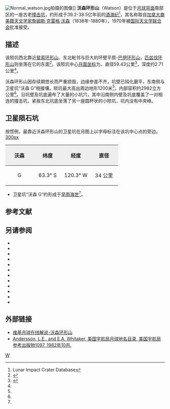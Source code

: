 {{lunar crater data|
 image=Watson crater 5021 med.jpg|240px|
 caption=[[月球轨道器5号|月球轨道器5号]]拍摄的西向斜视图|
 latitude=62.59|
 N_or_S=S|
 longitude=124.05|
 E_or_W=W|
 diameter=59.43公里|
 depth=2.71公里|
 colong=125|
 eponym=[[詹姆斯·克雷格·沃森|詹姆斯·克·沃森]]}}
[[Image:Normal_watson.jpg|thumb]]拍摄的图像]]
'''沃森环形山'''（Watson）是位于[[月球背面|月球背面]]南部区的一座古老[[撞击坑|撞击坑]]，约形成于39.2-38.5亿年前的[[酒海纪|酒海纪]]<ref name=LICD>Lunar Impact Crater Database</ref>，其名称取自[[加拿大|加拿大裔]][[美国|美籍]][[天文学家|天文学家]][[詹姆斯·克雷格·沃森|詹姆斯·克雷格·沃森]]（1838年-1880年），1970年被[[国际天文学联合会|国际天文学联合会]]批准接受。

==描述==  
该陨坑西北靠近[[斐索环形山|斐索环形山]]、东北毗邻与巨大的环壁平原-[[巴伊环形山|巴伊环形山]]，[[匹兹伐环形山|匹兹伐环形山]]则坐落在它的东面<ref>{{Cite web |url=http://planetarynames.wr.usgs.gov/images/Lunar/lac_134_wac.pdf |title=Crater Watson on the map LAC-134. |access-date=2017-04-08 |archive-date=2016-12-13 |archive-url=https://web.archive.org/web/20161213052259/https://planetarynames.wr.usgs.gov/images/Lunar/lac_134_wac.pdf |dead-url=no }}</ref>。该陨坑中心[[月面坐标|月面坐标]]为{{Coord|62.59|S|124.05|W|globe:Moon|nogoogle=1|noosm=1}}，直径59.43公里<ref name="IAU">{{Cite web |url=http://planetarynames.wr.usgs.gov/Feature/6496 |title=Directory of the International Astronomical Union |access-date=2017-04-08 |archive-date=2020-11-27 |archive-url=https://web.archive.org/web/20201127014635/http://planetarynames.wr.usgs.gov/Feature/6496 |dead-url=no }}</ref>，深度约2.71公里<ref name="LICD"/>。

沃森环形山因存续期悠长而严重损毁，边缘参差不齐，坑壁已钝化磨平，东南侧与卫星坑“沃森 G”相接壤。陨坑最大高出周边地形1200米<ref name="LICD"/>，内部容积约2982立方公里<ref name="LICD"/>。沿坑壁及坑底遍布了大量的小坑穴，其中沿南侧内壁及坑底覆盖了一对相连的撞击坑，紧挨东北坑底坐落了另一座圆杯状的小陨坑，坑内没有中央峰。

==卫星陨石坑==
按惯例，最靠近沃森环形山的卫星坑在月图上以字母标注在该坑中心点的旁边。
[[image:Watson_satellite_craters_map.jpg|300px]]

{| class="wikitable"
!width="25%" style="background:#eeeeee;" |沃森 
!width="25%" style="background:#eeeeee;" |纬度
!width="25%" style="background:#eeeeee;" |经度
!width="25%" style="background:#eeeeee;" |直径
|-
|align="center"| G
|align="center"|63.3° S
|align="center"|120.3° W
|align="center"|34 公里
|}{{clear}}
* 卫星坑“沃森 G”约形成于[[早雨海世|早雨海世]]<ref name="LICD"/>。

==参考文献==
{{reflist}}

==另请参阅==
{{refbegin}}
* {{cite book
  | last1 = Andersson
  | first1 = L. E.
  | last2 = Whitaker
  | first2 = E. A.
  | authorlink2 = Ewen Whitaker
  | date = 1982
  | title = [[NASA|NASA]] Catalogue of Lunar Nomenclature
  | publisher = NASA RP-1097
  | ref = harv
  }}
* {{cite web
  | last = Blue
  | first = Jennifer
  | date = July 25, 2007
  | title = Gazetteer of Planetary Nomenclature
  | publisher = [[United_States_Geological_Survey|USGS]]
  | url = http://planetarynames.wr.usgs.gov/
  | accessdate = 2007-08-05
  | ref = harv
  | archive-date = 2013-02-13
  | archive-url = https://www.webcitation.org/6EOCinkK0?url=http://planetarynames.wr.usgs.gov/
  | dead-url = no
  }}
* {{cite book
  | last1 = Bussey
  | first1 = B.
  | authorlink1 = Ben Bussey
  | last2 = Spudis
  | first2 = P.
  | authorlink2 = Paul Spudis
  | date = 2004
  | title = The Clementine Atlas of the Moon
  | publisher = Cambridge University Press
  | location = New York
  | isbn = 978-0-521-81528-4
  | ref = harv
  }}
* {{cite book
  | last1 = Cocks
  | first1 = Elijah E.
  | last2 = Cocks
  | first2 = Josiah C.
  | date = 1995
  | title = Who's Who on the Moon: A Biographical Dictionary of Lunar Nomenclature
  | url = https://archive.org/details/isbn_9780936389271
  | publisher = Tudor Publishers
  | isbn = 978-0-936389-27-1
  | ref = harv
  }}
* {{cite web
  | last = McDowell
  | first = Jonathan
  | date = July 15, 2007
  | url = http://host.planet4589.org/astro/lunar/
  | title = Lunar Nomenclature
  | publisher = Jonathan's Space Report
  | accessdate = 2007-10-24
  | ref = harv
  | archive-date = 2012-05-26
  | archive-url = https://www.webcitation.org/67wcYNfK3?url=http://host.planet4589.org/astro/lunar/
  | dead-url = no
  }}
* {{cite journal| last1 = Menzel| first1 = D. H.| last2 = Minnaert| first2 = M.| last3 = Levin| first3 = B.| last4 = Dollfus| first4 = A.| last5 = Bell| first5 = B.| title = Report on Lunar Nomenclature by the Working Group of Commission 17 of the IAU| doi = 10.1007/BF00171763| journal = Space Science Reviews| volume = 12| issue = 2| pages = 136–186| date = 1971| bibcode = 1971SSRv...12..136M| ref = harv}}
* {{cite book
  | first = Patrick
  | last = Moore
  | authorlink = Patrick Moore
  | date = 2001
  | title = On the Moon
  | url = https://archive.org/details/patrickmooreonmo00patr
  | publisher = Sterling Publishing Co.
  | isbn = 978-0-304-35469-6
  | ref = harv
  }}
* {{cite book
  | first = Fred W.
  | last = Price
  | date = 1988
  | title = The Moon Observer's Handbook
  | publisher = Cambridge University Press
  | isbn = 978-0-521-33500-3
  | ref = harv
  }}
* {{cite book
  | last = Rükl
  | first = Antonín
  | authorlink = Antonín Rükl
  | date = 1990
  | title = Atlas of the Moon
  | publisher = Kalmbach Books
  | isbn = 978-0-913135-17-4
  | ref = harv
  }}
* {{cite book
  | last = Webb
  | first = Rev. T. W.
  | authorlink = Thomas William Webb
  | date = 1962
  | title = Celestial Objects for Common Telescopes
  | url = https://archive.org/details/celestialobjects00webb
  | edition = 6th revised
  | publisher = Dover
  | isbn = 978-0-486-20917-3
  | ref = harv
  }}
* {{cite book
  | first = Ewen A.
  | last = Whitaker
  | authorlink = Ewen Whitaker
  | date = 1999
  | title = Mapping and Naming the Moon
  | publisher = Cambridge University Press
  | isbn = 978-0-521-62248-6
  | ref = harv
  }}
* {{cite book
  | first = Peter T.
  | last = Wlasuk
  | date = 2000
  | title = Observing the Moon
  | publisher = Springer
  | isbn = 978-1-85233-193-1
  | ref = harv
 }}
{{refend}}

==外部链接==
* [http://the-moon.wikispaces.com/Watson 维基月球在线解说-沃森环形山] {{Wayback|url=http://the-moon.wikispaces.com/Watson |date=20180531121750 }}
* [http://planet4589.org/astro/lunar/RP-1097.pdf Andersson, L.E., and E.A. Whitaker, 美国宇航局月球地名目录, 美国宇航局参考出版物1097, 1982年10月.] {{Wayback|url=http://planet4589.org/astro/lunar/RP-1097.pdf |date=20141006125838 }}

[[Category:月球环形山|W]]
{{月球環形山 (T-Z)}}